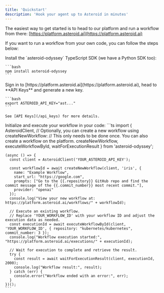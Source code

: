 ```yaml
---
title: 'Quickstart'
description: 'Hook your agent up to Asteroid in minutes'
---
```


The easiest way to get started is to head to our platform and run a workflow from there: [https://platform.asteroid.ai](https://platform.asteroid.ai)

If you want to run a workflow from your own code, you can follow the steps below:

<Steps>
  <Step title="Install dependencies">
    Install the `asteroid-odyssey` TypeScript SDK (we have a Python SDK too):

    ```bash
    npm install asteroid-odyssey
    ```
  </Step>
  <Step title="Generate an API key">
    Sign in to [https://platform.asteroid.ai](https://platform.asteroid.ai), head to **API Keys** and generate a new key.

    ```bash
    export ASTEROID_API_KEY="ast..."
    ``` 
    
    See [API Keys](/api_keys) for more details.
  </Step>
  <Step title="Initialise Asteroid">
    Initialize and execute your workflow in your code:
    ```ts
    import { 
      AsteroidClient, 
      // Optionally, you can create a new workflow using createNewWorkflow:
      // This only needs to be done once. You can also create a workflow on the platform.
      createNewWorkflow,
      executeWorkflowById, 
      waitForExecutionResult 
    } from 'asteroid-odyssey';

    (async () => {
      const client = AsteroidClient('YOUR_ASTEROID_API_KEY');

      const workflowId = await createNewWorkflow(client, 'iris', {
        name: "Example Workflow",
        start_url: "https://google.com",
        prompts: ["Go to the {{.repository}} GitHub repo and find the commit message of the {{.commit_number}} most recent commit."],
        provider: "openai"
      });
      console.log("View your new workflow at: https://platform.asteroid.ai/workflows/" + workflowId);

      // Execute an existing workflow.
      // Replace 'YOUR_WORKFLOW_ID' with your workflow ID and adjust the execution data as needed.
      const executionId = await executeWorkflowById(client, 'YOUR_WORKFLOW_ID', { repository: "kubernetes/kubernetes", commit_number: 3 });
      console.log("Workflow execution started:", "https://platform.asteroid.ai/executions/" + executionId);

      // Wait for execution to complete and retrieve the result.
      try {
        const result = await waitForExecutionResult(client, executionId, 2000);
        console.log("Workflow result:", result);
      } catch (err) {
        console.error("Workflow ended with an error:", err);
      }
    })();
    ```
  </Step>
</Steps>
